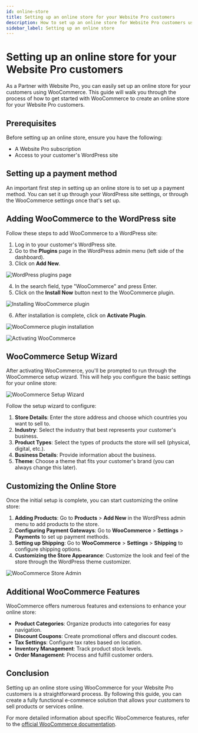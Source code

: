 ```yaml
---
id: online-store
title: Setting up an online store for your Website Pro customers
description: How to set up an online store for Website Pro customers using WooCommerce
sidebar_label: Setting up an online store
---
```


# Setting up an online store for your Website Pro customers

As a Partner with Website Pro, you can easily set up an online store for your customers using WooCommerce. This guide will walk you through the process of how to get started with WooCommerce to create an online store for your Website Pro customers.

## Prerequisites

Before setting up an online store, ensure you have the following:

- A Website Pro subscription
- Access to your customer's WordPress site

## Setting up a payment method

An important first step in setting up an online store is to set up a payment method. You can set it up through your WordPress site settings, or through the WooCommerce settings once that's set up.

## Adding WooCommerce to the WordPress site

Follow these steps to add WooCommerce to a WordPress site:

1. Log in to your customer's WordPress site.
2. Go to the **Plugins** page in the WordPress admin menu (left side of the dashboard).
3. Click on **Add New**.

![WordPress plugins page](/img/website-pro-store/woocommerce-setup-1.jpg)

4. In the search field, type "WooCommerce" and press Enter.
5. Click on the **Install Now** button next to the WooCommerce plugin.

![Installing WooCommerce plugin](/img/website-pro-store/woocommerce-setup-2.jpg)

6. After installation is complete, click on **Activate Plugin**.

![WooCommerce plugin installation](/img/website-pro-store/woocommerce-plugin-install.jpg)

![Activating WooCommerce](/img/website-pro-store/woocommerce-activate.jpg)

## WooCommerce Setup Wizard

After activating WooCommerce, you'll be prompted to run through the WooCommerce setup wizard. This will help you configure the basic settings for your online store:

![WooCommerce Setup Wizard](/img/website-pro-store/woocommerce-setup-wizard.jpg)

Follow the setup wizard to configure:

1. **Store Details**: Enter the store address and choose which countries you want to sell to.
2. **Industry**: Select the industry that best represents your customer's business.
3. **Product Types**: Select the types of products the store will sell (physical, digital, etc.).
4. **Business Details**: Provide information about the business.
5. **Theme**: Choose a theme that fits your customer's brand (you can always change this later).

## Customizing the Online Store

Once the initial setup is complete, you can start customizing the online store:

1. **Adding Products**: Go to **Products** > **Add New** in the WordPress admin menu to add products to the store.
2. **Configuring Payment Gateways**: Go to **WooCommerce** > **Settings** > **Payments** to set up payment methods.
3. **Setting up Shipping**: Go to **WooCommerce** > **Settings** > **Shipping** to configure shipping options.
4. **Customizing the Store Appearance**: Customize the look and feel of the store through the WordPress theme customizer.

![WooCommerce Store Admin](/img/website-pro-store/woocommerce-store-admin.jpg)

## Additional WooCommerce Features

WooCommerce offers numerous features and extensions to enhance your online store:

- **Product Categories**: Organize products into categories for easy navigation.
- **Discount Coupons**: Create promotional offers and discount codes.
- **Tax Settings**: Configure tax rates based on location.
- **Inventory Management**: Track product stock levels.
- **Order Management**: Process and fulfill customer orders.

## Conclusion

Setting up an online store using WooCommerce for your Website Pro customers is a straightforward process. By following this guide, you can create a fully functional e-commerce solution that allows your customers to sell products or services online.

For more detailed information about specific WooCommerce features, refer to the [official WooCommerce documentation](https://docs.woocommerce.com/).